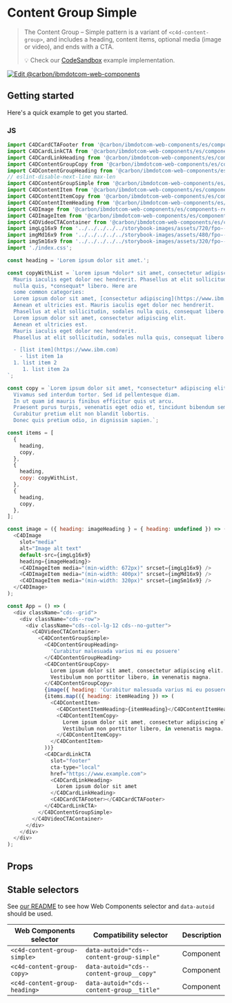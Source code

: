 
# Content Group Simple

> The Content Group – Simple pattern is a variant of `<c4d-content-group>`, and
> includes a heading, content items, optional media (image or video), and ends
> with a CTA.
>
> 💡 Check our
> [CodeSandbox](https://stackblitz.com/github/carbon-design-system/carbon-for-ibm-dotcom/tree/main/packages/web-components/examples/codesandbox/components-react/content-group-simple)
> example implementation.

[![Edit @carbon/ibmdotcom-web-components](https://codesandbox.io/static/img/play-codesandbox.svg)](https://stackblitz.com/github/carbon-design-system/carbon-for-ibm-dotcom/tree/main/packages/web-components/examples/codesandbox/components-react/content-group-simple)

## Getting started

Here's a quick example to get you started.

### JS

```js
import C4DCardCTAFooter from '@carbon/ibmdotcom-web-components/es/components-react/cta/card-footer.js';
import C4DCardLinkCTA from '@carbon/ibmdotcom-web-components/es/components-react/cta/card-link-cta.js';
import C4DCardLinkHeading from '@carbon/ibmdotcom-web-components/es/components-react/card-link/card-link-heading.js';
import C4DContentGroupCopy from '@carbon/ibmdotcom-web-components/es/components-react/content-group/content-group-copy.js';
import C4DContentGroupHeading from '@carbon/ibmdotcom-web-components/es/components-react/content-group/content-group-heading.js';
// eslint-disable-next-line max-len
import C4DContentGroupSimple from '@carbon/ibmdotcom-web-components/es/components-react/content-group-simple/content-group-simple';
import C4DContentItem from '@carbon/ibmdotcom-web-components/es/components-react/content-item/content-item.js';
import C4DContentItemCopy from '@carbon/ibmdotcom-web-components/es/components-react/content-item/content-item-copy.js';
import C4DContentItemHeading from '@carbon/ibmdotcom-web-components/es/components-react/content-item/content-item-heading.js';
import C4DImage from '@carbon/ibmdotcom-web-components/es/components-react/image/image.js';
import C4DImageItem from '@carbon/ibmdotcom-web-components/es/components-react/image/image-item.js';
import C4DVideoCTAContainer from '@carbon/ibmdotcom-web-components/es/components-react/cta/video-cta-container.js';
import imgLg16x9 from '../../../../../storybook-images/assets/720/fpo--16x9--720x405--004.jpg';
import imgMd16x9 from '../../../../../storybook-images/assets/480/fpo--16x9--480x270--004.jpg';
import imgSm16x9 from '../../../../../storybook-images/assets/320/fpo--16x9--320x180--004.jpg';
import './index.css';

const heading = 'Lorem ipsum dolor sit amet.';

const copyWithList = `Lorem ipsum *dolor* sit amet, consectetur adipiscing elit. Aenean et ultricies est.
  Mauris iaculis eget dolor nec hendrerit. Phasellus at elit sollicitudin, sodales
  nulla quis, *consequat* libero. Here are
  some common categories:
  Lorem ipsum dolor sit amet, [consectetur adipiscing](https://www.ibm.com) elit.
  Aenean et ultricies est. Mauris iaculis eget dolor nec hendrerit.
  Phasellus at elit sollicitudin, sodales nulla quis, consequat libero.
  Lorem ipsum dolor sit amet, consectetur adipiscing elit.
  Aenean et ultricies est.
  Mauris iaculis eget dolor nec hendrerit.
  Phasellus at elit sollicitudin, sodales nulla quis, consequat libero.

  - [list item](https://www.ibm.com)
    - list item 1a
  1. list item 2
     1. list item 2a
`;

const copy = `Lorem ipsum dolor sit amet, *consectetur* adipiscing elit.
  Vivamus sed interdum tortor. Sed id pellentesque diam.
  In ut quam id mauris finibus efficitur quis ut arcu.
  Praesent purus turpis, venenatis eget odio et, tincidunt bibendum sem.
  Curabitur pretium elit non blandit lobortis.
  Donec quis pretium odio, in dignissim sapien.`;

const items = [
  {
    heading,
    copy,
  },
  {
    heading,
    copy: copyWithList,
  },
  {
    heading,
    copy,
  },
];

const image = ({ heading: imageHeading } = { heading: undefined }) => (
  <C4DImage
    slot="media"
    alt="Image alt text"
    default-src={imgLg16x9}
    heading={imageHeading}>
    <C4DImageItem media="(min-width: 672px)" srcset={imgLg16x9} />
    <C4DImageItem media="(min-width: 400px)" srcset={imgMd16x9} />
    <C4DImageItem media="(min-width: 320px)" srcset={imgSm16x9} />
  </C4DImage>
);

const App = () => (
  <div className="cds--grid">
    <div className="cds--row">
      <div className="cds--col-lg-12 cds--no-gutter">
        <C4DVideoCTAContainer>
          <C4DContentGroupSimple>
            <C4DContentGroupHeading>
              'Curabitur malesuada varius mi eu posuere'
            </C4DContentGroupHeading>
            <C4DContentGroupCopy>
              Lorem ipsum dolor sit amet, consectetur adipiscing elit.
              Vestibulum non porttitor libero, in venenatis magna.
            </C4DContentGroupCopy>
            {image({ heading: 'Curabitur malesuada varius mi eu posuere' })}
            {items.map(({ heading: itemHeading }) => (
              <C4DContentItem>
                <C4DContentItemHeading>{itemHeading}</C4DContentItemHeading>
                <C4DContentItemCopy>
                  Lorem ipsum dolor sit amet, consectetur adipiscing elit.
                  Vestibulum non porttitor libero, in venenatis magna.
                </C4DContentItemCopy>
              </C4DContentItem>
            ))}
            <C4DCardLinkCTA
              slot="footer"
              cta-type="local"
              href="https://www.example.com">
              <C4DCardLinkHeading>
                Lorem ipsum dolor sit amet
              </C4DCardLinkHeading>
              <C4DCardCTAFooter></C4DCardCTAFooter>
            </C4DCardLinkCTA>
          </C4DContentGroupSimple>
        </C4DVideoCTAContainer>
      </div>
    </div>
  </div>
);
```

## Props

<Props of={PropTypesRef} />

## Stable selectors

See
[our README](https://github.com/carbon-design-system/carbon-for-ibm-dotcom/tree/main/packages/web-components#stable-selectors-for-analytics-and-integratione2e-testing-in-web-components)
to see how Web Components selector and `data-autoid` should be used.

| Web Components selector       | Compatibility selector                    | Description |
| ----------------------------- | ----------------------------------------- | ----------- |
| `<c4d-content-group-simple>`  | `data-autoid="cds--content-group-simple"` | Component   |
| `<c4d-content-group-copy>`    | `data-autoid="cds--content-group__copy"`  | Component   |
| `<c4d-content-group-heading>` | `data-autoid="cds--content-group__title"` | Component   |

<Description markdown={contributing} />
